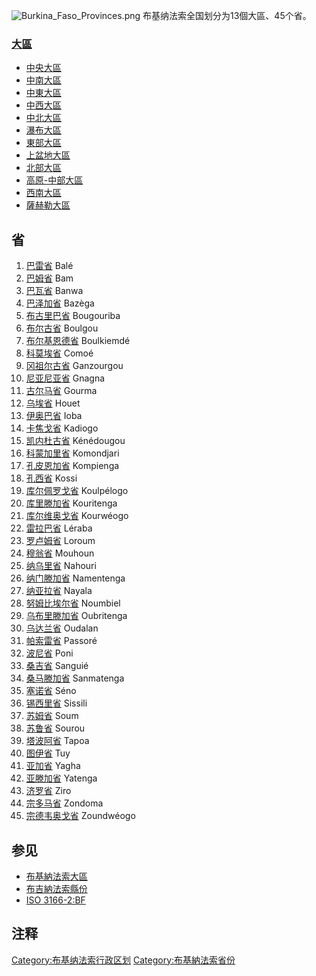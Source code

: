 [[File:Burkina_Faso_Provinces.png|left]]
{{布吉納法索政治}}
布基纳法索全国划分为13個大區、45个省。
{{clear}}
=== [[布基納法索大區|大區]] ===
* [[中央大區_(布基納法索)|中央大區]]
* [[中南大區_(布基納法索)|中南大區]]
* [[中東大區_(布基納法索)|中東大區]]
* [[中西大區_(布基納法索)|中西大區]]
* [[中北大區_(布基納法索)|中北大區]]
* [[瀑布大區_(布基納法索)|瀑布大區]]
* [[東部大區_(布基納法索)|東部大區]]
* [[上盆地大區|上盆地大區]]
* [[北部大區_(布基納法索)|北部大區]]
* [[高原-中部大區|高原-中部大區]]
* [[西南大區_(布基納法索)|西南大區]]
* [[薩赫勒大區_(布基納法索)|薩赫勒大區]]
==省==
# [[巴雷省|巴雷省]] Balé
# [[巴姆省|巴姆省]] Bam 	　
# [[巴瓦省|巴瓦省]] Banwa
# [[巴泽加省|巴泽加省]] Bazèga 　
# [[布古里巴省|布古里巴省]] Bougouriba 	
# [[布尔古省|布尔古省]] Boulgou
# [[布尔基恩德省|布尔基恩德省]] Boulkiemdé
# [[科莫埃省|科莫埃省]] Comoé
# [[冈祖尔古省|冈祖尔古省]] Ganzourgou
# [[尼亚尼亚省|尼亚尼亚省]] Gnagna
# [[古尔马省|古尔马省]] Gourma
# [[乌埃省|乌埃省]] Houet
# [[伊奥巴省|伊奥巴省]] Ioba
# [[卡焦戈省|卡焦戈省]]  Kadiogo
# [[凯内杜古省|凯内杜古省]] Kénédougou
# [[科蒙加里省|科蒙加里省]] Komondjari
# [[孔皮恩加省|孔皮恩加省]] Kompienga
# [[孔西省|孔西省]] Kossi 	
# [[库尔佩罗戈省|库尔佩罗戈省]] Koulpélogo 	
# [[库里滕加省|库里滕加省]] Kouritenga
# [[库尔维奥戈省|库尔维奥戈省]] Kourwéogo 	
# [[雷拉巴省|雷拉巴省]] Léraba 	
# [[罗卢姆省|罗卢姆省]] Loroum
# [[穆翁省|穆翁省]] Mouhoun 	
# [[纳乌里省|纳乌里省]] Nahouri
# [[纳门滕加省|纳门滕加省]] Namentenga 	
# [[纳亚拉省|纳亚拉省]] Nayala 	
# [[努姆比埃尔省|努姆比埃尔省]] Noumbiel 	　
# [[乌布里滕加省|乌布里滕加省]] Oubritenga 	
# [[乌达兰省|乌达兰省]] Oudalan 	
# [[帕索雷省|帕索雷省]] Passoré 	　
# [[波尼省|波尼省]] Poni
# [[桑吉省|桑吉省]] Sanguié 	
# [[桑马滕加省|桑马滕加省]] Sanmatenga 	　
# [[塞诺省|塞诺省]] Séno
# [[锡西里省|锡西里省]] Sissili 	
# [[苏姆省|苏姆省]] Soum
# [[苏鲁省|苏鲁省]] Sourou
# [[塔波阿省|塔波阿省]] Tapoa 	
# [[图伊省|图伊省]] Tuy 	
# [[亚加省|亚加省]] Yagha
# [[亚滕加省|亚滕加省]] Yatenga 	
# [[济罗省|济罗省]] Ziro 	
# [[宗多马省|宗多马省]] Zondoma 	
# [[宗德韦奥戈省|宗德韦奥戈省]] Zoundwéogo

== 参见 ==
* [[布基納法索大區|布基納法索大區]]
* [[縣_(布吉納法索)|布吉納法索縣份]]
* [[ISO_3166-2:BF|ISO 3166-2:BF]]

== 注释 ==
<references/>

{{非洲题目|行政区划}}

{{布吉納法索行政區劃}}

[[Category:布基纳法索行政区划|Category:布基纳法索行政区划]]
[[Category:布基納法索省份|Category:布基納法索省份]]